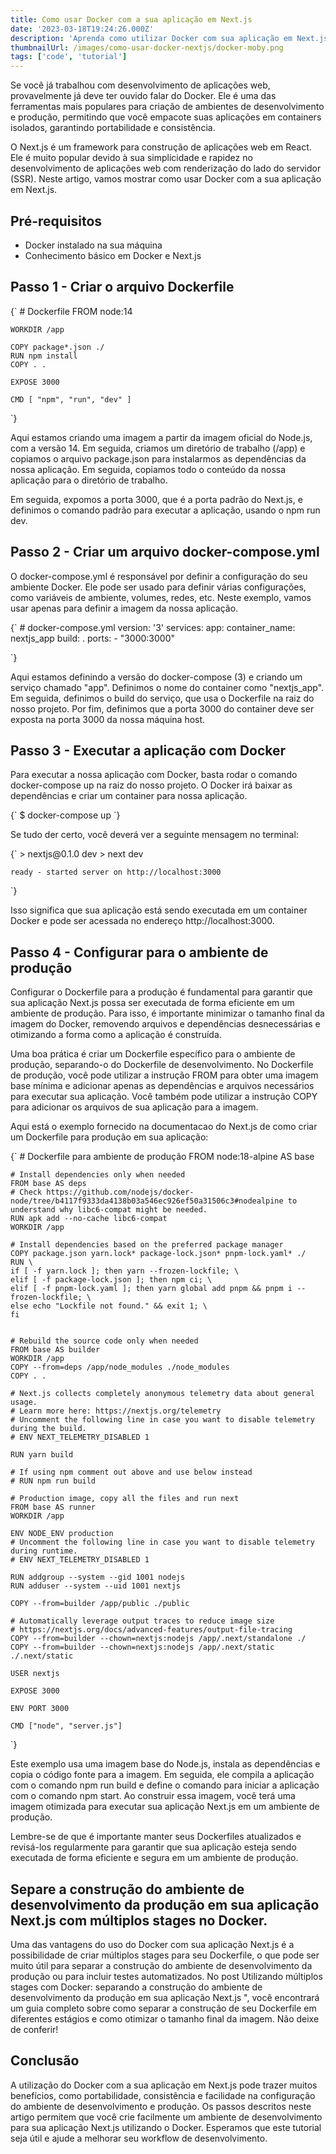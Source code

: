 ```yaml
---
title: Como usar Docker com a sua aplicação em Next.js
date: '2023-03-18T19:24:26.000Z'
description: 'Aprenda como utilizar Docker com sua aplicação em Next.js e torne o seu workflow de desenvolvimento mais eficiente! Não perca mais tempo configurando ambientes complexos e foque no que realmente importa, desenvolver sua aplicação.'
thumbnailUrl: /images/como-usar-docker-nextjs/docker-moby.png
tags: ['code', 'tutorial']
---
```


Se você já trabalhou com desenvolvimento de aplicações web, provavelmente já deve ter ouvido falar do Docker. Ele é uma das ferramentas mais populares para criação de ambientes de desenvolvimento e produção, permitindo que você empacote suas aplicações em containers isolados, garantindo portabilidade e consistência.

O Next.js é um framework para construção de aplicações web em React. Ele é muito popular devido à sua simplicidade e rapidez no desenvolvimento de aplicações web com renderização do lado do servidor (SSR). Neste artigo, vamos mostrar como usar Docker com a sua aplicação em Next.js.

## Pré-requisitos

-   Docker instalado na sua máquina
-   Conhecimento básico em Docker e Next.js

## Passo 1 - Criar o arquivo Dockerfile

<SyntaxHighlighter language="Dockerfile">
{`
    # Dockerfile
    FROM node:14

    WORKDIR /app

    COPY package*.json ./
    RUN npm install
    COPY . .

    EXPOSE 3000

    CMD [ "npm", "run", "dev" ]

`}

</SyntaxHighlighter>

Aqui estamos criando uma imagem a partir da imagem oficial do Node.js, com a versão 14. Em seguida, criamos um diretório de trabalho (/app) e copiamos o arquivo package.json para instalarmos as dependências da nossa aplicação. Em seguida, copiamos todo o conteúdo da nossa aplicação para o diretório de trabalho.

Em seguida, expomos a porta 3000, que é a porta padrão do Next.js, e definimos o comando padrão para executar a aplicação, usando o npm run dev.

## Passo 2 - Criar um arquivo docker-compose.yml

O docker-compose.yml é responsável por definir a configuração do seu ambiente Docker. Ele pode ser usado para definir várias configurações, como variáveis de ambiente, volumes, redes, etc. Neste exemplo, vamos usar apenas para definir a imagem da nossa aplicação.

<SyntaxHighlighter language="yaml">
{`
    # docker-compose.yml
    version: '3'
    services:
    app:
        container_name: nextjs_app
        build: .
        ports:
        - "3000:3000"

`}

</SyntaxHighlighter>

Aqui estamos definindo a versão do docker-compose (3) e criando um serviço chamado "app". Definimos o nome do container como "nextjs_app". Em seguida, definimos o build do serviço, que usa o Dockerfile na raiz do nosso projeto. Por fim, definimos que a porta 3000 do container deve ser exposta na porta 3000 da nossa máquina host.

## Passo 3 - Executar a aplicação com Docker

Para executar a nossa aplicação com Docker, basta rodar o comando docker-compose up na raiz do nosso projeto. O Docker irá baixar as dependências e criar um container para nossa aplicação.

<SyntaxHighlighter language="bash">
{`
    $ docker-compose up
`}

</SyntaxHighlighter>

Se tudo der certo, você deverá ver a seguinte mensagem no terminal:

<SyntaxHighlighter language="bash">
{`
    > nextjs@0.1.0 dev
    > next dev

    ready - started server on http://localhost:3000

`}

</SyntaxHighlighter>

Isso significa que sua aplicação está sendo executada em um container Docker e pode ser acessada no endereço http://localhost:3000.

## Passo 4 - Configurar para o ambiente de produção

Configurar o Dockerfile para a produção é fundamental para garantir que sua aplicação Next.js possa ser executada de forma eficiente em um ambiente de produção. Para isso, é importante minimizar o tamanho final da imagem do Docker, removendo arquivos e dependências desnecessárias e otimizando a forma como a aplicação é construída.

Uma boa prática é criar um Dockerfile específico para o ambiente de produção, separando-o do Dockerfile de desenvolvimento. No Dockerfile de produção, você pode utilizar a instrução FROM para obter uma imagem base mínima e adicionar apenas as dependências e arquivos necessários para executar sua aplicação. Você também pode utilizar a instrução COPY para adicionar os arquivos de sua aplicação para a imagem.

Aqui está o exemplo fornecido na documentacao do Next.js de como criar um Dockerfile para produção em sua aplicação:

<SyntaxHighlighter language="yaml">
{`
    # Dockerfile para ambiente de produção
    FROM node:18-alpine AS base

    # Install dependencies only when needed
    FROM base AS deps
    # Check https://github.com/nodejs/docker-node/tree/b4117f9333da4138b03a546ec926ef50a31506c3#nodealpine to understand why libc6-compat might be needed.
    RUN apk add --no-cache libc6-compat
    WORKDIR /app

    # Install dependencies based on the preferred package manager
    COPY package.json yarn.lock* package-lock.json* pnpm-lock.yaml* ./
    RUN \
    if [ -f yarn.lock ]; then yarn --frozen-lockfile; \
    elif [ -f package-lock.json ]; then npm ci; \
    elif [ -f pnpm-lock.yaml ]; then yarn global add pnpm && pnpm i --frozen-lockfile; \
    else echo "Lockfile not found." && exit 1; \
    fi


    # Rebuild the source code only when needed
    FROM base AS builder
    WORKDIR /app
    COPY --from=deps /app/node_modules ./node_modules
    COPY . .

    # Next.js collects completely anonymous telemetry data about general usage.
    # Learn more here: https://nextjs.org/telemetry
    # Uncomment the following line in case you want to disable telemetry during the build.
    # ENV NEXT_TELEMETRY_DISABLED 1

    RUN yarn build

    # If using npm comment out above and use below instead
    # RUN npm run build

    # Production image, copy all the files and run next
    FROM base AS runner
    WORKDIR /app

    ENV NODE_ENV production
    # Uncomment the following line in case you want to disable telemetry during runtime.
    # ENV NEXT_TELEMETRY_DISABLED 1

    RUN addgroup --system --gid 1001 nodejs
    RUN adduser --system --uid 1001 nextjs

    COPY --from=builder /app/public ./public

    # Automatically leverage output traces to reduce image size
    # https://nextjs.org/docs/advanced-features/output-file-tracing
    COPY --from=builder --chown=nextjs:nodejs /app/.next/standalone ./
    COPY --from=builder --chown=nextjs:nodejs /app/.next/static ./.next/static

    USER nextjs

    EXPOSE 3000

    ENV PORT 3000

    CMD ["node", "server.js"]

`}

</SyntaxHighlighter>

Este exemplo usa uma imagem base do Node.js, instala as dependências e copia o código fonte para a imagem. Em seguida, ele compila a aplicação com o comando npm run build e define o comando para iniciar a aplicação com o comando npm start. Ao construir essa imagem, você terá uma imagem otimizada para executar sua aplicação Next.js em um ambiente de produção.

Lembre-se de que é importante manter seus Dockerfiles atualizados e revisá-los regularmente para garantir que sua aplicação esteja sendo executada de forma eficiente e segura em um ambiente de produção.

## Separe a construção do ambiente de desenvolvimento da produção em sua aplicação Next.js com múltiplos stages no Docker.

Uma das vantagens do uso do Docker com sua aplicação Next.js é a possibilidade de criar múltiplos stages para seu Dockerfile, o que pode ser muito útil para separar a construção do ambiente de desenvolvimento da produção ou para incluir testes automatizados.
No post <Link href='/posts/separando-ambientes-docker'>Utilizando múltiplos stages com Docker: separando a construção do ambiente de desenvolvimento da produção em sua aplicação Next.js</Link>
", você encontrará um guia completo sobre como separar a construção de seu Dockerfile
em diferentes estágios e como otimizar o tamanho final da imagem. Não deixe de conferir!

## Conclusão

A utilização do Docker com a sua aplicação em Next.js pode trazer muitos benefícios, como portabilidade, consistência e facilidade na configuração do ambiente de desenvolvimento e produção. Os passos descritos neste artigo permitem que você crie facilmente um ambiente de desenvolvimento para sua aplicação Next.js utilizando o Docker. Esperamos que este tutorial seja útil e ajude a melhorar seu workflow de desenvolvimento.
